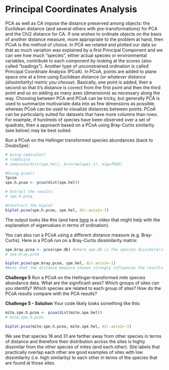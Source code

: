 # Principal Coordinates Analysis

PCA as well as CA impose the distance preserved among objects: the
Euclidean distance (and several others with pre-transformations) for PCA
and the Chi2 distance for CA. If one wishes to ordinate objects on the
basis of another distance measure, more appropriate to the problem at
hand, then PCoA is the method of choice. In PCA we rotated and plotted
our data so that as much variation was explained by a first Principal
Component and we can see how much "species", either actual species or
environmental variables, contribute to each component by looking at the
scores (also called "loadings"). Another type of unconstrained ordination
is called Principal Coordinate Analysis (PCoA). In PCoA, points are
added to plane space one at a time using Euclidean distance (*or
whatever distance (dissimilarity) metric you choose*). Basically, one
point is added, then a second so that it's distance is correct from the
first point and then the third point and so on adding as many axes
(dimensions) as necessary along the way. Choosing between PCA and PCoA
can be tricky, but generally PCA is used to summarize multivariate data
into as few dimensions as possible, whereas PCoA can be used to
visualize distances between points. PCoA can be particularly suited for
datasets that have more columns than rows. For example, if hundreds of
species have been observed over a set of quadrats, then a approach based
on a PCoA using Bray-Curtis similarity (see below) may be best suited.

Run a PCoA on the Hellinger transformed species abundances (back to
DoubsSpe):

```r
# Using cmdscale()
# ?cmdscale
# cmdscale(dist(spe.hel), k=(nrow(spe)-1), eig=TRUE)

#Using pcoa()
?pcoa
spe.h.pcoa <- pcoa(dist(spe.hel))

# Extract the results
# spe.h.pcoa 

#Construct the biplot
biplot.pcoa(spe.h.pcoa, spe.hel, dir.axis2=-1)
```

The output looks like this (and here
[here](https://www.youtube.com/watch?v=lRdX1qhI7Dw) is a video that
might help with the explanation of eigenvalues in terms of ordination).

You can also run a PCoA using a different distance measure (e.g.
Bray-Curtis). Here is a PCoA run on a Bray-Curtis dissimilarity matrix:

```r
spe.bray.pcoa <- pcoa(spe.db) #where spe.db is the species dissimilarity matrix using Bray-Curtis. 
# spe.bray.pcoa

biplot.pcoa(spe.bray.pcoa, spe.hel, dir.axis2=-1)
#Note that the distance measure chosen strongly influences the results. 
```

**Challenge 5** Run a PCoA on the Hellinger-transformed *mite species*
abundance data. What are the significant axes? Which groups of sites can
you identify? Which species are related to each group of sites? How do
the PCoA results compare with the PCA results?

**Challenge 5 - Solution** <hidden> Your code likely looks something
like this:

```r
mite.spe.h.pcoa <- pcoa(dist(mite.spe.hel))
# mite.spe.h.pcoa

biplot.pcoa(mite.spe.h.pcoa, mite.spe.hel, dir.axis2=-1)
```

We see that species 16 and 31 are farther away from other species in
terms of distance and therefore their distribution across the sites is
highly dissimilar from the other species of mites (and each other). Site
labels that practically overlap each other are good examples of sites
with low dissimilarity (i.e. high similarity) to each other in terms of
the species that are found at those sites. </hidden>
